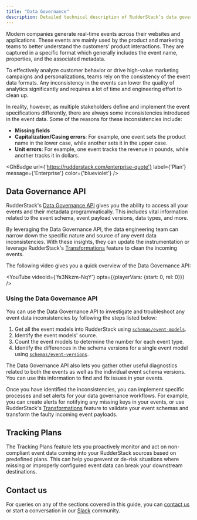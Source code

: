 ```yaml
---
title: "Data Governance"
description: Detailed technical description of RudderStack’s data governance feature to access your events and fix any inconsistencies programmatically.
---
```


Modern companies generate real-time events across their websites and applications. These events are mainly used by the product and marketing teams to better understand the customers' product interactions. They are captured in a specific format which generally includes the event name, properties, and the associated metadata.

To effectively analyze customer behavior or drive high-value marketing campaigns and personalizations, teams rely on the consistency of the event data formats. Any inconsistency in the events can lower the quality of analytics significantly and requires a lot of time and engineering effort to clean up.

In reality, however, as multiple stakeholders define and implement the event specifications differently, there are always some inconsistencies introduced in the event data. Some of the reasons for these inconsistencies include:

- **Missing fields**
- **Capitalization/Casing errors**: For example, one event sets the product name in the lower case, while another sets it in the upper case.
- **Unit errors**: For example, one event tracks the revenue in pounds, while another tracks it in dollars.

<GhBadge
  url={'https://rudderstack.com/enterprise-quote'}
  label={'Plan'}
  message={'Enterprise'}
  color={'blueviolet'}
/>

## Data Governance API

RudderStack's [Data Governance API](https://rudderstack.com/docs/data-governance/rudderstack-data-governance-api/) gives you the ability to access all your events and their metadata programmatically. This includes vital information related to the event schema, event payload versions, data types, and more.

By leveraging the Data Governance API, the data engineering team can narrow down the specific nature and source of any event data inconsistencies. With these insights, they can update the instrumentation or leverage RudderStack's [Transformations](https://rudderstack.com/docs/transformations) feature to clean the incoming events.

The following video gives you a quick overview of the Data Governance API:

<YouTube
  videoId={'fs3Nkzm-NqY'}
  opts={{playerVars: {start: 0, rel: 0}}}
/>

### Using the Data Governance API

You can use the Data Governance API to investigate and troubleshoot any event data inconsistencies by following the steps listed below:

1. Get all the event models into RudderStack using [`schemas/event-models`](https://rudderstack.com/docs/data-governance/rudderstack-data-governance-api/#schemas-event-models).
2. Identify the event models' source.
3. Count the event models to determine the number for each event type.
4. Identify the differences in the schema versions for a single event model using [`schemas/event-versions`](https://rudderstack.com/docs/data-governance/rudderstack-data-governance-api/#schemas-event-versions).

<div class="successBlock">
The Data Governance API also lets you gather other useful diagnostics related to both the events as well as the individual event schema versions. You can use this information to find and fix issues in your events.
</div>

Once you have identified the inconsistencies, you can implement specific processes and set alerts for your data governance workflows. For example, you can create alerts for notifying any missing keys in your events, or use RudderStack's [Transformations](https://www.rudderstack.com/docs/transformations/) feature to validate your event schemas and transform the faulty incoming event payloads.

## Tracking Plans

The <Link to="/features/data-governance/tracking-plans/">Tracking Plans</Link> feature lets you proactively monitor and act on non-compliant event data coming into your RudderStack sources based on predefined plans. This can help you prevent or de-risk situations where missing or improperly configured event data can break your downstream destinations.

## Contact us

For queries on any of the sections covered in this guide, you can [contact us](mailto:%20docs@rudderstack.com) or start a conversation in our [Slack](https://rudderstack.com/join-rudderstack-slack-community) community.


